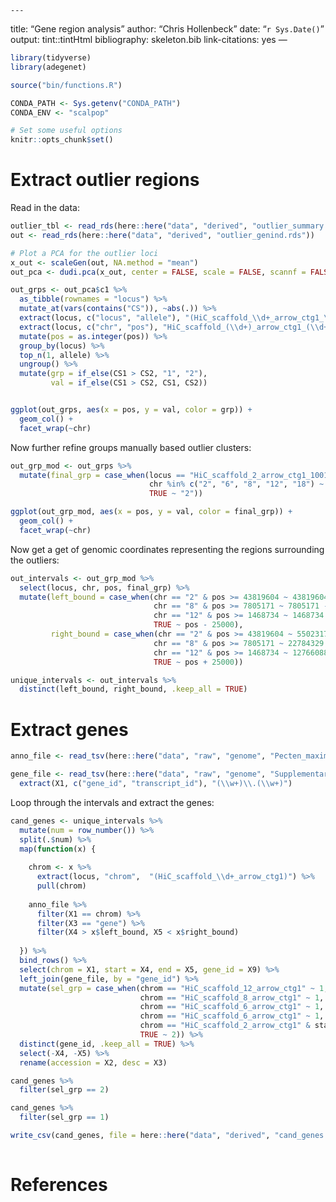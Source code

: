     ---
title: "Gene region analysis"
author: "Chris Hollenbeck"
date: "`r Sys.Date()`"
output: tint::tintHtml
bibliography: skeleton.bib
link-citations: yes
---

```r
library(tidyverse)
library(adegenet)

source("bin/functions.R")

CONDA_PATH <- Sys.getenv("CONDA_PATH")
CONDA_ENV <- "scalpop"

# Set some useful options 
knitr::opts_chunk$set()

```

# Extract outlier regions

Read in the data:

```r
outlier_tbl <- read_rds(here::here("data", "derived", "outlier_summary.rds"))
out <- read_rds(here::here("data", "derived", "outlier_genind.rds"))
```

```r
# Plot a PCA for the outlier loci
x_out <- scaleGen(out, NA.method = "mean")
out_pca <- dudi.pca(x_out, center = FALSE, scale = FALSE, scannf = FALSE, nf = 4)

out_grps <- out_pca$c1 %>%
  as_tibble(rownames = "locus") %>%
  mutate_at(vars(contains("CS")), ~abs(.)) %>%
  extract(locus, c("locus", "allele"), "(HiC_scaffold_\\d+_arrow_ctg1_\\d+).(\\d)") %>%
  extract(locus, c("chr", "pos"), "HiC_scaffold_(\\d+)_arrow_ctg1_(\\d+)", remove = FALSE) %>%
  mutate(pos = as.integer(pos)) %>%
  group_by(locus) %>%
  top_n(1, allele) %>%
  ungroup() %>%
  mutate(grp = if_else(CS1 > CS2, "1", "2"),
         val = if_else(CS1 > CS2, CS1, CS2))


ggplot(out_grps, aes(x = pos, y = val, color = grp)) +
  geom_col() +
  facet_wrap(~chr)


```

Now further refine groups manually based outlier clusters:

```r
out_grp_mod <- out_grps %>%
  mutate(final_grp = case_when(locus == "HiC_scaffold_2_arrow_ctg1_10017512" ~ "2",
                               chr %in% c("2", "6", "8", "12", "18") ~ "1",
                               TRUE ~ "2"))

ggplot(out_grp_mod, aes(x = pos, y = val, color = final_grp)) +
  geom_col() +
  facet_wrap(~chr)

```

Now get a get of genomic coordinates representing the regions surrounding the outliers:

```r
out_intervals <- out_grp_mod %>%
  select(locus, chr, pos, final_grp) %>%
  mutate(left_bound = case_when(chr == "2" & pos >= 43819604 ~ 43819604 - 25000,
                                chr == "8" & pos >= 7805171 ~ 7805171 - 25000,
                                chr == "12" & pos >= 1468734 ~ 1468734 - 25000,
                                TRUE ~ pos - 25000),
         right_bound = case_when(chr == "2" & pos >= 43819604 ~ 55023173 + 25000,
                                chr == "8" & pos >= 7805171 ~ 22784329 + 25000,
                                chr == "12" & pos >= 1468734 ~ 12766088 + 25000,
                                TRUE ~ pos + 25000))

unique_intervals <- out_intervals %>%
  distinct(left_bound, right_bound, .keep_all = TRUE)

```


# Extract genes

```r
anno_file <- read_tsv(here::here("data", "raw", "genome", "Pecten_maximus_high_confidence_genes.gtf"), col_names = FALSE)

gene_file <- read_tsv(here::here("data", "raw", "genome", "SupplementaryFile2.txt"), col_names = FALSE) %>%
  extract(X1, c("gene_id", "transcript_id"), "(\\w+)\\.(\\w+)")

```

Loop through the intervals and extract the genes:

```r
cand_genes <- unique_intervals %>%
  mutate(num = row_number()) %>%
  split(.$num) %>%
  map(function(x) {
    
    chrom <- x %>%
      extract(locus, "chrom",  "(HiC_scaffold_\\d+_arrow_ctg1)") %>%
      pull(chrom)
    
    anno_file %>%
      filter(X1 == chrom) %>%
      filter(X3 == "gene") %>%
      filter(X4 > x$left_bound, X5 < x$right_bound)
    
  }) %>%
  bind_rows() %>%
  select(chrom = X1, start = X4, end = X5, gene_id = X9) %>%
  left_join(gene_file, by = "gene_id") %>%
  mutate(sel_grp = case_when(chrom == "HiC_scaffold_12_arrow_ctg1" ~ 1,
                             chrom == "HiC_scaffold_8_arrow_ctg1" ~ 1,
                             chrom == "HiC_scaffold_6_arrow_ctg1" ~ 1,
                             chrom == "HiC_scaffold_6_arrow_ctg1" ~ 1,
                             chrom == "HiC_scaffold_2_arrow_ctg1" & start > 30000000 ~ 1,
                             TRUE ~ 2)) %>%
  distinct(gene_id, .keep_all = TRUE) %>%
  select(-X4, -X5) %>%
  rename(accession = X2, desc = X3)

cand_genes %>%
  filter(sel_grp == 2)

cand_genes %>%
  filter(sel_grp == 1)

write_csv(cand_genes, file = here::here("data", "derived", "cand_genes.csv"))
    
```

# References

